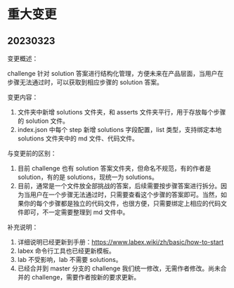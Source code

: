# 重大变更

## 20230323

变更概述：

challenge 针对 solution 答案进行结构化管理，方便未来在产品层面，当用户在步骤无法通过时，可以获取到相应步骤的 solution 答案。

变更内容：

1. 文件夹中新增 solutions 文件夹，和 asserts 文件夹平行，用于存放每个步骤的 solution 文件。
2. index.json 中每个 step 新增 solutions 字段配置，list 类型，支持绑定本地 solutions 文件夹中的 md 文件、代码文件。

与变更前的区别：

1. 目前 challenge 也有 solution 答案文件夹，但命名不规范，有的作者是 solution，有的是 solutions，现统一为 solutions。
2. 目前，通常是一个文件放全部挑战的答案，后续需要按步骤答案进行拆分。因为当用户在一个步骤无法通过时，只需要查看这个步骤的答案即可。当然，如果你的每个步骤都是独立的代码文件，也很方便，只需要绑定上相应的代码文件即可，不一定需要整理到 md 文件中。

补充说明：

1. 详细说明已经更新到手册：https://www.labex.wiki/zh/basic/how-to-start
2. labex 命令行工具也已经更新模板。
3. lab 不受影响，lab 不需要 solutions。
4. 已经合并到 master 分支的 challenge 我们统一修改，无需作者修改。尚未合并的 challenge，需要作者按新的要求更新。
